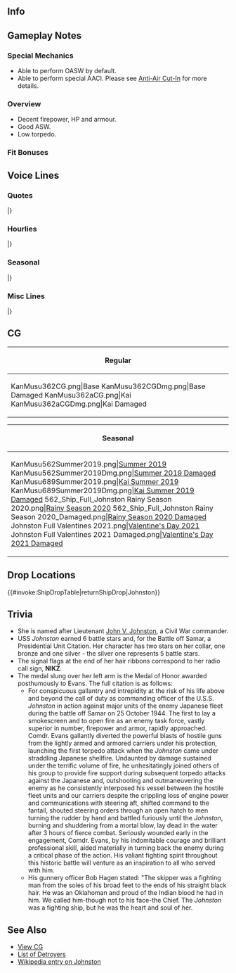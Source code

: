 ==Info==
{{KanmusuInfo|ID=362}}
{{KanmusuInfo|ID=362a}}

==Gameplay Notes==
===Special Mechanics===
* Able to perform OASW by default.
* Able to perform special AACI. Please see [[Anti-Air Cut-In]] for more details.

===Overview===
* Decent firepower, HP and armour.
* Good ASW.
* Low torpedo.

===Fit Bonuses===
{{:{{BASEPAGENAME}}/Equipment Bonuses}}
{{clear}}

==Voice Lines==
===Quotes===
{{ShipquoteHeader}}
{{ShipquoteKai
|scenario = Introduction
|origin = Hi! あたしがフレッチャー級USSジョンストンよ！ I'm going to be a fighting ship…文字通り、弾が尽きるまで、守って見せる！今度もね！
|translation = Hi! I'm USS Johnston of the Fletcher-class! I'm going to be a fighting ship<ref>The day ''Johnston'' was commissioned, then-Lt. Cmdr. Ernest E. Evans made a speech to the crew, quoting a phrase attributed to John Paul Jones: "This is going to be a fighting ship. I intend to go in harm's way, and anyone who doesn't want to go along had better get off right now."</ref>. That means I'll keep on fighting until I run out of shells! Once again... I'll protect all of you!
|audio = Johnston-Intro.mp3
}}
{{ShipquoteKai
|scenario = Introduction
|kai = yes
|origin = Hi! フレッチャー級USSジョンストンよ！全ての弾が尽きるまで…今日も貴方を守ってあげる！…何よ、そうよ…あたしがそうしたいの！
|translation = Hi! I'm USS Johnston of the Fletcher-class! Today I'll protect you again, until I run out of shells! ...What, yeah... it's cause I want to do it!
|audio = JohnstonKai-Intro.mp3
}}
{{ShipquoteKai
|scenario = Library
|origin = Hi! あたしがフレッチャー級ジョンストンよ！太平洋狭しと駆け抜けたの！ソロモン、マーシャル、そしてレイテの戦いに参加したのよ。サマール沖ではSam達と一緒にタフィ３で巨大な艦隊に立ち向かったわ。フレッチャー級ジョンストン、覚えておいてね！
|translation = Hi! I'm Johnston of the Fletcher-class! I fought all over the Pacific! I fought in the Solomons, the Marshall Islands, and Leyte Gulf. Off of Samar, I fought as part of Taffy 3, including Sam and the others, against a massive fleet. I'm Johnston of the Fletcher-class, don't forget it!
|audio = Johnston-Library.mp3
}}
{{ShipquoteKai
|scenario = Secretary 1
|origin = Hi! あたし呼んだ？
|translation = Hi! Did you call me?
|audio = Johnston-Sec1.mp3
}}
{{ShipquoteKai
|scenario = Secretary 2
|origin = そうよ…忙しいの～見てわかるでしょう？
|translation = Yeah...I'm busy~ can't you tell?
|audio = Johnston-Sec2.mp3
}}
{{ShipquoteKai
|scenario = Secretary 2
|kai = yes
|origin = 貴方も色々大変そうね…あたしが助けてあげる。
|translation = You are pretty busy yourself... I'll help you out.
|audio = JohnstonKai-Sec2.mp3
}}
{{ShipquoteKai
|scenario = Secretary 3
|origin = What's matter? 何？あたしの装備がそんなに珍しいの？まあ～少しくらいなら…こら！調子に乗るな！
|translation = What's the matter? What? Is my equipment that unusual? Well~ if it's for a bit...hey! Don't get carried away!
|audio = Johnston-Sec3.mp3
}}
{{ShipquoteKai
|scenario = Secretary Idle
|origin = Hi Sam！暇してる？あたしも今暇してて…カードでもやる？何がいい？ポーカー？今日は何賭けよっか～あたし今日、負けない気がする！
|translation = Hi Sam! You bored? I'm bored too...you want to play some cards? What game? Poker? What do you want to bet today~ cause I'm not gonna lose!
|audio = Johnston-Idle.mp3
}}
{{ShipquoteKai
|scenario = Secretary (Married)
|origin = どうしたのアナタ…ちょっと顔色悪いじゃない？少し疲れたの…？Oh well...じゃあ…あたしの特別なおまじないあげよっか？皆には内緒よ…
|translation = What's wrong, dear...? You're not looking too well. Are you tired...? Oh well... then... do you want my special good luck charm? Don't tell anyone else...
|audio = Johnston-SecMarried.mp3
}}
{{ShipquoteKai
|scenario = Wedding
|origin = あ、Sam？知らないわ、その辺にいるんじゃない？ああ、あたし？What's up? これは？開けていいの？開けるわよ…え！？えええ！？えええ～！？
|translation = Ah, Sam? I dunno, she's probably lurking around? Oh, me? What's up? What's this? I can open it? Alright... Eh!? Ehh!? Ehhhh!?
|audio = Johnston-Wedding.mp3
}}
{{ShipquoteKai
|scenario = Player's Score
|origin = Information? 仕方ないわね…はい。
|translation = Information? No helping it... here.
|audio = Johnston-PlayerScore.mp3
}}
{{ShipquoteKai
|scenario = Joining the Fleet
|origin = Weigh anchor! USSジョンストン…出撃！
|translation = Weigh anchor! USS Johnston... sortieing!
|audio = Johnston-JoinFleet.mp3
}}
{{ShipquoteKai
|scenario = Equipment 1
|kai = yes
|origin = ふ～ん…ま～、いいんじゃない？
|translation = Hmm... Well~ it's alright.
|audio = JohnstonKai-Equip1.mp3
}}
{{ShipquoteKai
|scenario = Equipment 1
|origin = ふ～ん…ま～いいっか！Many thanks!
|translation = Hmm... Well~ it's OK! Many thanks!
|audio = Johnston-Equip1.mp3
}}
{{ShipquoteKai
|scenario = Equipment 2
|origin = え？これありなの？ん～、まあ、いいわ。Thanks!
|translation = What? Is this OK? Hmm, well, that's fine. Thanks!
|audio = Johnston-Equip2.mp3
}}
{{ShipquoteKai
|scenario = Equipment 3
|origin = Who cares~
|translation = Who cares~
|audio = Johnston-Equip3.mp3
}}
{{ShipquoteKai
|scenario = Supply
|origin = 砲弾はたっぷり積んでよね！I'll be counting on you!
|translation = Make sure to supply me with loads of ammo! I'll be counting on you!
|audio = Johnston-Supply.mp3
}}
{{ShipquoteKai
|scenario = Docking (Minor Damage)
|origin = 痛…たた…やられちゃった…でも、こんなのあたしにはかすり傷だから…さっさと直して、また出るわ！
|translation = Ow...ouch...I got hit... Well, this is just a scratch to me... just patch me up, and I'll be on my way again!
|audio = Johnston-DockMinor.mp3
}}
{{ShipquoteKai
|scenario = Docking (Major Damage)
|origin = やだもう！あ！覗くなよ！べ～！
|translation = Oh no! Ah! Don't peak! Blegh!
|audio = Johnston-DockMajor.mp3
}}
{{ShipquoteKai
|scenario = Construction
|origin = New face? ふ～ん…
|translation = New face? Hmm...
|audio = Johnston-Construction.mp3
}}
{{ShipquoteKai
|scenario = Returning from Sortie
|origin = Hi! ただいま～ちょこっと疲れたわ！
|translation = Hi! I'm back~ I'm just a little tired!
|audio = Johnston-SortieReturn.mp3
}}
{{ShipquoteKai
|scenario = Starting a Sortie
|origin = さあ～フレッチャー級の出番ね！USSジョンストン出るわ！
|translation = Alright~ It's the Fletcher-class's turn! USS Johnston, departing now!
|audio = Johnston-Sortie.mp3
}}
{{ShipquoteKai
|scenario = Starting a Battle
|origin = 来たわ！Target in sight 皆、覚悟はいい？行くよ！
|translation = They're here! Target in sight. Everyone ready? Let's do this!
|audio = Johnston-BattleStart.mp3
}}
{{ShipquoteKai
|scenario = Attack
|origin = 突撃よ！Fire!
|translation = Onward! Fire!
|audio = Johnston-Attack.mp3
}}
{{ShipquoteKai
|scenario = Night Battle Attack 
|origin = More shells!
|translation = More shells!<ref>While ''Johnston'' fired a barrage of shells that managed to force back ''Yahagi'' and her four destroyers from the Taffy 3 escort carriers, the captain of one of her guns shouted down to the handling room, "More shells! More shells!"</ref>
|audio = Johnston-NightAttack.mp3
}}
{{ShipquoteKai
|scenario = Night Battle
|origin = Night battle? ふ…上等じゃない！
|translation = Night battle? Heh... let's do this!
|audio = Johnston-NightBattle.mp3
}}
{{ShipquoteKai
|scenario = Night Battle
|kai = yes
|origin = 突撃よ！Open fire!
|translation = Onward! Open fire!
|audio = JohnstonKai-NightBattle.mp3
}}
{{ShipquoteKai
|scenario = MVP
|origin = え？あたしの奮戦がNumber one? ま…まあ～当然じゃない？そういうことなら…仕方ないわね。
|translation = Eh? I was number one in battle? Well... Of course~ it's me. If that's the case... no choice then.
|audio = Johnston-MVP.mp3
}}
{{ShipquoteKai
|scenario = Minor Damage 1
|origin = いやああ～！や…やるじゃない…
|translation = Ahhh~! Not... not bad...
|audio = Johnston-MinorDmg1.mp3
}}
{{ShipquoteKai
|scenario = Minor Damage 2
|origin = く…主砲が…まだよ！
|translation = Ugh... my cannons... I'm not done yet!
|audio = Johnston-MinorDmg2.mp3
}}
{{ShipquoteKai
|scenario = Major Damage
|origin = くああ～！まだ機関は無事？動ける？あたしはまだ…全然やれるんだから！
|translation = Uwaaa~! Is the engine still fine? Can I move? I can still... keep on going!
|audio = Johnston-MajorDmg.mp3
}}
{{ShipquoteKai
|scenario = Sunk
|origin = また…沈むのか…雪風…何？え？聞こえないわ…
|translation = I'm...sinking again...Yukikaze<ref>According to survivors' accounts, a Japanese destroyer pulled up to the sinking ''Johnston'' to finish her off. The Japanese crew stood at attention and its captain saluted ''Johnston'' as she finally sank. Japanese accounts suggest this ship was the ''Yukikaze''.</ref>...what? Huh? I can't hear you...
|audio = Johnston-Sunk.mp3
}}
|} <references/>

{{clear}}

===Hourlies===
{{ShipquoteHeader | type = hourly}}
{{ShipquoteKai
|scenario = 00:00 
|origin = 仕方ない…今日はあたしがサポートしてあげるわ。Alright?
|translation = Can't be helped... I'll support you today. Alright?
|audio = JohnstonKai-00.mp3
}}
{{ShipquoteKai
|scenario = 01:00 
|origin = It is one. Coffeeでも入れる？そう、待ってて。
|translation = It is one. You want some coffee? Alright, wait a sec.
|audio = JohnstonKai-01.mp3
}}
{{ShipquoteKai
|scenario = 02:00 
|origin = It is two. ここでは、「丑三つ」って言うらしいわね…どういう意味？
|translation = It is two. People here call it "ushimitsu." What does that mean?<ref>Something like "the witching hour".</ref>.
|audio = JohnstonKai-02.mp3
}}
{{ShipquoteKai
|scenario = 03:00 
|origin = It is three. さすがに眠いわね…貴方は大丈夫？ふ～ん…そう。
|translation = It is three. I'm getting sleepy... are you alright? Oh...I see.
|audio = JohnstonKai-03.mp3
}}
{{ShipquoteKai
|scenario = 04:00 
|origin = It's four. もうすぐ夜が明けるわね。う～ん！よし！頑張りましょう！
|translation = It's four. The night's almost over. Mmmph! Alright! Let's do this!
|audio = JohnstonKai-04.mp3
}}
{{ShipquoteKai
|scenario = 05:00 
|origin = It's five. 見て朝日！綺麗ね～一日が始まるわ。この時間…好き。貴方は？
|translation = It's five. Check out that sunrise! It's beautiful~ the start of another day. I love this time of day. What about you?
|audio = JohnstonKai-05.mp3
}}
{{ShipquoteKai
|scenario = 06:00 
|origin = It is six now. Good morning! さあ～始めましょう！
|translation = It is six now. Good morning! Now~ let's start!
|audio = JohnstonKai-06.mp3
}}
{{ShipquoteKai
|scenario = 07:00 
|origin = It is seven. まずは朝食ね。あたし流だけど、いいわよね？はい、卵はスクランブル。
|translation = It is seven. First off, breakfast. I'll be making it my way - you don't mind, right? Yep, the eggs'll be scrambled.
|audio = JohnstonKai-07.mp3
}}
{{ShipquoteKai
|scenario = 08:00 
|origin = It is eight. Hi Gamby! おはよう！今日も頑張りましょう！Sam？まだ今日は見てないわ。
|translation = It is eight. Hi Gamby! Good morning! Let's keep doing our best today! Sam? I haven't seen her yet.
|audio = JohnstonKai-08.mp3
}}
{{ShipquoteKai
|scenario = 09:00 
|origin = It is nine. さあ、今日は何から始める？まずは、演習かしら？重巡部隊だって相手になるわ。
|translation = It is nine. What do you want to start off with today? Maybe exercises first? I'll even go up against heavy cruisers.<ref>''Johnston'' crippled ''Kumano'' early in the Battle off Samar with a torpedo.</ref>
|audio = JohnstonKai-09.mp3
}}
{{ShipquoteKai
|scenario = 10:00 
|origin = It is ten. ここの重巡部隊も中々やるわね。いい汗かいたわ～喉乾いたわね。
|translation = It is ten. The heavy cruisers here do pretty well too. That was a good workout~ I'm thirsty.
|audio = JohnstonKai-10.mp3
}}
{{ShipquoteKai
|scenario = 11:00 
|origin = Elevensies. んん～アイスティー美味しい！Thanks! って…え？金剛！？お…あ…ありがとう。
|translation = Elevensies. Mmm~ this iced tea is good! Thanks! Uh... eh? Kongou<ref>''Johnston'' took several shells from ''Kongou'' throughout the Battle off Samar.</ref>!? Th-Thank you.
|audio = JohnstonKai-11.mp3
}}
{{ShipquoteKai
|scenario = 12:00 
|origin = It is noon. Lunch timeよ！あたしの手作りサンドでいい？そう？はい、どうぞ！
|translation = It is noon. It's lunch time! Would you like some sandwiches I made? Really? Alright, here you go!
|audio = JohnstonKai-12.mp3
}}
{{ShipquoteKai
|scenario = 13:00 
|origin = It is one. そう？美味しかったのなら、また作ってきてもいいけど？…次は何にしようかな？
|translation = It is one. Were they good? If they were, I'll make more for you... What should I use next time?
|audio = JohnstonKai-13.mp3
}}
{{ShipquoteKai
|scenario = 14:00 
|origin = It is tw... Oh! Sam! Hi! 元気？もちろん、あたしはバッチリよ。当たり前じゃない！
|translation = It is tw... Oh! Sam! Hi! You doing well? I'm doing great, of course. Like always!
|audio = JohnstonKai-14.mp3
}}
{{ShipquoteKai
|scenario = 15:00 
|origin = It is three. そうね…タフィ３ではSamもHoelも頑張ったわ。もちろん、あたしも全力で！
|translation = It is three. Yeah... as part of Taffy 3, Sam and Hoel both fought well. Of course, I did my best too!
|audio = JohnstonKai-15.mp3
}}
{{ShipquoteKai
|scenario = 16:00 
|origin = It is four. Hi 雪風！貴方、いつも元気そうね。その恰好…寒くはないの？そう？
|translation = It is four. Hi Yukikaze! You always seem so cheerful. Aren't you... cold, wearing that? No?
|audio = JohnstonKai-16.mp3
}}
{{ShipquoteKai
|scenario = 17:00 
|origin = It is five. 貴方、あそこ見てよ！ほら…夕日が丁度海に落ちるわ…どこを見ても…綺麗ね！
|translation = It is five. Hey, look over there! Look... the sun is about to set beneath the sea... Everywhere you look... it's beautiful.
|audio = JohnstonKai-17.mp3
}}
{{ShipquoteKai
|scenario = 18:00 
|origin = It is six. さて、夕食は明日の戦いに備えて、ステーキでいい？貴方、焼き方は何が好き？ん？
|translation = It is six. Well then, should we have steak tonight, so we're ready for battle tomorrow? How do you like your steak done? Hm?
|audio = JohnstonKai-18.mp3
}}
{{ShipquoteKai
|scenario = 19:00 
|origin = It is seven. はい！ジョンストン特性ステーキを召し上がれ！…お肉、ちゃんと焼けてる？
|translation = It is seven. Here! Johnston's special steak! ...is the meat cooked all the way?
|audio = JohnstonKai-19.mp3
}}
{{ShipquoteKai
|scenario = 20:00 
|origin = It is eigh...あ、Sam、どこ行くの？South squadron? え？文句に？ま、待ちなさい！
|translation = It is eigh... ah, Sam, where are you going? South squadron? Eh? To complain? Wait, wait up!
|audio = JohnstonKai-20.mp3
}}
{{ShipquoteKai
|scenario = 21:00 
|origin = It is nine. ああ～言わんこっちゃない！なんか誘われてるし…あ！ごめん！その子は…え？
|translation = It is nine. Ahh~ I knew this would happen! It's like she's lured by...ah! Sorry! She's...huh?
|audio = JohnstonKai-21.mp3
}}
{{ShipquoteKai
|scenario = 22:00 
|origin = It is ten. ハ、ハア～　何とか逃げてきたわ。日本のdestroyerは、夜はaggressiveね。疲れた～
|translation = It is ten. Hahh, we got away, somehow. The Japanese destroyers get aggressive at night. I'm beat~
|audio = JohnstonKai-22.mp3
}}
{{ShipquoteKai
|scenario = 23:00 
|origin = It is eleven. 貴方も今日は、お疲れだったわね。ゆっくり休んで。あ、Good night! 明日、また！
|translation = It is eleven. You did well today too. Sleep well. Ah, Good night! See you tomorrow!
|audio = JohnstonKai-23.mp3
}}
|} <references/>

{{clear}}

===Seasonal===
{{SeasonalHeaderOld}}
{{SeasonalQuote
|scenario = [[Seasonal/Valentine%27s_Day_2019|Valentine's Day 2019]]
|origin = なんか、ここではそういうruleがあるの？ふーん。まあ、いいけど。じゃあ、あたしもあげる。食べなさいよ！
|translation = So there was a rule like that here? I see. Well, that's fine. Then I'll give you something too. You better eat it!
|audio = Johnston_Valentines_2019_Sec1.mp3
|notes = 
}}
{{SeasonalQuote
|scenario = [[Seasonal/White_Day_2019|White Day 2019]]
|origin = Ruleとかでお返しくれなくていいんだけど。…ん、違うの？気持ち…？そうなんだ？じゃあ、いただくかな。
|translation = You didn't have to get me a return gift just because it's a rule. ...Hmm, that's not why you got it? It's because of your feelings...? Is that so? Then, I guess I accept.
|audio = Johnston_White_Day_2019_Sec1.mp3
|notes = 
}}
{{SeasonalQuote
|scenario = [[Seasonal/Rainy_Season_2019|Rainy Season 2019]]
|origin = Rain? Ahaa…　これが噂のtwo-youって季節ってわけね？Hmm？まぁ、雨もたまにはいいんじゃない？
|translation = Rain? Ahaa... So this is the so called 'two-you' season, huh? Well, a bit of rain from time to time isn't so bad.
|audio = Johnston_Rainy_Season_2019_Sec1.mp3
|notes = 
}}
{{SeasonalQuote
|scenario = [[Seasonal/Summer_2019|Summer 2019]]
|origin = ここの夏は暑いわね…まあ、この格好ならいいか…あ、あなた、あんまりじろじろ見ないでよね。…ん？
|translation = Summer here is hot... Well, I should be fine dressed like this... H-hey you, don't stare at me so much. ...Hmm?
|audio = Johnston_Summer_2019_Sec1.mp3
|notes = 
}}
{{SeasonalQuote
|scenario = [[Seasonal/Coming_of_Spring_2020|Spring 2020]]
|origin = オハーナミ？あはぁ、いいわね。やりたいわ。久しぶりにTaffy 3のみんなで集まろう。楽しみね！
|translation = Flower viewing? Ah, sounds nice. I'd like to go. It's been a while since Taffy 3 had a get together. I can't wait!
|audio = Johnston_Spring_2020_Secretary_1.mp3
|notes = 
}}
{{SeasonalQuote
|scenario = [[Seasonal/Rainy_Season_2020|Rainy Season 2020]]
|origin = ７th Anniversary? んー、あたしも二年目ってわけか。早いわね。
|translation = It's the 7th Anniversary? Hmmm, that means it's my 2nd year already. Time flies.
|audio = Johnston_Rainy_Season_2020_Secretary_1.mp3
|notes = 
}}
{{SeasonalQuote
|scenario = [[Seasonal/Late_Autumn_2020|Late Autumn 2020]]
|origin = 秋になると、なにか体がウズウズしてきちゃうわね？Sam、あんたはそうでもないの？あぁ、やっぱり？
|translation = I get kinda restless when autumn comes you know? Sam, don't you feel the same way? Aha, right?
|audio = Johnston_Late_Autumn_2020_Secretary_1.mp3
|notes = 
}}
{{SeasonalQuote
|scenario = [[Seasonal/End_of_Year_2020|End of Year 2020]]
|origin = 鎮守府大掃除？あぁ、ごめん、私はパス。色々年内に買っときたいものとかあるし。Sorry. 
|translation = The Naval Base Spring Cleaning? Ah, sorry, I'll pass on that. I have lots of things I want to buy before the end of the year. Sorry. 
|audio = Johnston_Year_End_2020_Secretary_1.mp3
|notes = 
}}
{{SeasonalQuote
|scenario = [[Seasonal/Eighth_Anniversary|8th Anniversary]]
|origin = 8th Anniversary? うわぁ、あなたたちとも、三年目ってこと？そっうか。
|translation =	It's the 8th Anniversary? Whoa, that means I've been with all of you for 3 years? I see.
|audio = Johnston_8th Anniversary_Secretary_1.mp3
|notes = 
}}
|}<references/>

{{clear}}

===Misc Lines===
{{SeasonalHeaderOld}}
{{SeasonalQuote
|scenario = [[Spring 2019 Event]]
|origin = 来たわ！Target in sight. みんな覚悟はいい？さあ、始めましょうか？Go!
|translation = We're here! Target in sight. Have all of you prepared yourselves? Then, let's get started. Go!
|audio = JohnstonKai-Friend_Fleet_1.mp3
|notes = Friend Fleet Line
}}
|}<references/>

{{clear}}

==CG==
{| class="mw-collapsible mw-collapsed wikitable" style="width: 100%;"
!Regular
|-
|<gallery>
KanMusu362CG.png|Base
KanMusu362CGDmg.png|Base Damaged
KanMusu362aCG.png|Kai
KanMusu362aCGDmg.png|Kai Damaged
</gallery>
|}

{| class="mw-collapsible mw-collapsed wikitable" style="width: 100%;"
!Seasonal
|-
|<gallery>
KanMusu562Summer2019.png|[[Seasonal/Summer_2019|Summer 2019]]
KanMusu562Summer2019Dmg.png|[[Seasonal/Summer_2019|Summer 2019 Damaged]]
KanMusu689Summer2019.png|[[Seasonal/Summer_2019|Kai Summer 2019]]
KanMusu689Summer2019Dmg.png|[[Seasonal/Summer_2019|Kai Summer 2019 Damaged]]
562_Ship_Full_Johnston Rainy Season 2020.png|[[Seasonal/Rainy_Season_2020|Rainy Season 2020]]
562_Ship_Full_Johnston Rainy Season 2020_Damaged.png|[[Seasonal/Rainy_Season_2020|Rainy Season 2020 Damaged]]
Johnston Full Valentines 2021.png|[[Seasonal/Valentine's_Day_2021|Valentine's Day 2021]]
Johnston Full Valentines 2021 Damaged.png|[[Seasonal/Valentine's_Day_2021|Valentine's Day 2021 Damaged]]
</gallery>
|}

==Drop Locations==
{{#invoke:ShipDropTable|returnShipDrop|Johnston}}

==Trivia==
* She is named after Lieutenant [[wikipedia:John_V._Johnston|John V. Johnston]], a Civil War commander.
* USS ''Johnston'' earned 6 battle stars and, for the Battle off Samar, a Presidential Unit Citation. Her character has two stars on her collar, one bronze and one silver - the silver one represents 5 battle stars.
* The signal flags at the end of her hair ribbons correspond to her radio call sign, '''NIKZ'''.
* The medal slung over her left arm is the Medal of Honor awarded posthumously to Evans. The full citation is as follows:
** For conspicuous gallantry and intrepidity at the risk of his life above and beyond the call of duty as commanding officer of the U.S.S. ''Johnston'' in action against major units of the enemy Japanese fleet during the battle off Samar on 25 October 1944. The first to lay a smokescreen and to open fire as an enemy task force, vastly superior in number, firepower and armor, rapidly approached. Comdr. Evans gallantly diverted the powerful blasts of hostile guns from the lightly armed and armored carriers under his protection, launching the first torpedo attack when the ''Johnston'' came under straddling Japanese shellfire. Undaunted by damage sustained under the terrific volume of fire, he unhesitatingly joined others of his group to provide fire support during subsequent torpedo attacks against the Japanese and, outshooting and outmaneuvering the enemy as he consistently interposed his vessel between the hostile fleet units and our carriers despite the crippling loss of engine power and communications with steering aft, shifted command to the fantail, shouted steering orders through an open hatch to men turning the rudder by hand and battled furiously until the ''Johnston'', burning and shuddering from a mortal blow, lay dead in the water after 3 hours of fierce combat. Seriously wounded early in the engagement, Comdr. Evans, by his indomitable courage and brilliant professional skill, aided materially in turning back the enemy during a critical phase of the action. His valiant fighting spirit throughout this historic battle will venture as an inspiration to all who served with him.
** His gunnery officer Bob Hagen stated: "The skipper was a fighting man from the soles of his broad feet to the ends of his straight black hair. He was an Oklahoman and proud of the Indian blood he had in him. We called him-though not to his face-the Chief. The ''Johnston'' was a fighting ship, but he was the heart and soul of her.

==See Also==
*[[{{PAGENAMEE}}/Gallery|View {{PAGENAME}} CG]]
*[[Elitedd|List of Detroyers]]
*[[wikipedia:USS_Johnston_(DD-557)|Wikipedia entry on Johnston]]
{{shiplist}}